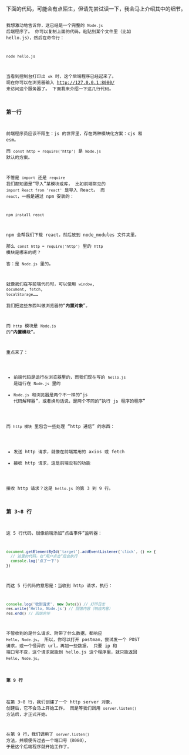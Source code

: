
<Layout title='第一章 Hello, Node.js'>
  下面的代码，可能会有点陌生，但请先尝试读一下，我会马上介绍其中的细节。

  <Code code={demo_code} lang='js' title='hello.js' showLineNumbers />

  我想激动地告诉你，这已经是一个完整的 `Node.js` 后端程序了。
  你可以复制上面的代码，粘贴到某个文件里（比如 hello.js），然后在命令行：

  ``` bash showLineNumbers=false
  node hello.js
  ```

  当看到控制台打印出 `ok` 时，这个后端程序已经起来了。
  现在你可以在浏览器输入 http://127.0.0.1:8080/ 来访问这个服务器了。
  下面我来介绍一下这几行代码。

  ### 第一行
  前端程序员应该不陌生：js 的世界里，存在两种模块化方案：cjs 和 esm。  
  而 `const http = require('http')` 是 `Node.js` 默认的方案。

  不管是 `import` 还是 `require` 我们都知道是“导入”某模块或库，
  比如前端常见的 `import React from 'react'` 是导入 React。
  而 `react`，一般是通过 npm 安装的：

  ``` bash showLineNumbers=false
  npm install react
  ```

  npm 会帮我们下载 react，然后放到 node_modules 文件夹里。  
  那么 `const http = require('http')` 里的 `http` 模块是哪来的呢？  
  答：是 `Node.js` 里的。

  就像我们在写前端代码时，可以使用 `window`, `document`, `fetch`, `localStorage`……  
  我们把这些东西叫做浏览器的“**内置对象**”。  

  而 `http` 模块是 `Node.js` 的“**内置模块**”。  

  重点来了：
  + 前端代码是运行在浏览器里的，而我们现在写的 `hello.js` 是运行在 `Node.js` 里的
  + `Node.js` 和浏览器是两个不一样的“js 代码解释器”，或者换句话说，是两个不同的“执行 js 程序的程序”

  而 `http 模块` 里包含一些处理 “http 通信” 的东西：
  + 发送 http 请求，就像在前端常用的 axios 或 fetch
  + 接收 http 请求，这是前端没有的功能

  接收 http 请求？这是 `hello.js` 的第 3 到 9 行。

  ### 第 3~8 行
  这 5 行代码，很像前端添加“点击事件”监听器：
  ``` js
  document.getElementById('target').addEventListener('click', () => {
    // 这里的代码，在“用户点击”后会执行
    console.log('点了一下')
  })
  ```
  而这 5 行代码的意思是：当收到 http 请求，执行：
  ``` js
  console.log('收到请求', new Date()) // 打印日志
  res.write('Hello, Node.js') // 回信内容（响应内容）
  res.end() // 回信完毕
  ```

  不管收到的是什么请求、附带了什么数据，都响应 `Hello, Node.js`。
  所以，你可以打开 postman，尝试发一个 POST 请求，或一个怪异的 url，再加一些数据，
  只要 ip 和 端口号不变，这个请求就能到 hello.js 这个程序里，就只能返回 `Hello, Node.js`。

  #### 第 9 行
  在第 3~8 行，我们创建了一个 http server 对象，
  创建后，它不会马上开始工作，
  而是等我们调用 `server.listen()` 方法后，才正式开始。

  在第 9 行，我们调用了 `server.listen()` 方法，并顺便传过去一个端口号（8080），
  于是这个后端程序就开始工作了。

</Layout>
